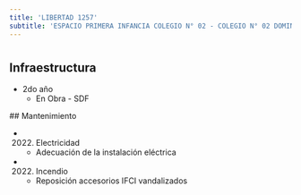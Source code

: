 ```yaml
---
title: 'LIBERTAD 1257'
subtitle: 'ESPACIO PRIMERA INFANCIA COLEGIO N° 02 - COLEGIO N° 02 DOMINGO FAUSTINO SARMIENTO - CAIYJ CLUB CENTRO'
---
```


#
## Infraestructura

* 2do año 
    + En Obra - SDF 


 ## Mantenimiento

*  (2022) Electricidad 
    + Adecuación de la instalación eléctrica

*  (2022) Incendio 
    + Reposición accesorios IFCI vandalizados







